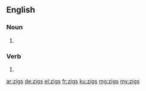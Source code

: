 ==English==

===Noun===
{{head|en|plural}}

# {{plural of|zig|lang=en}}

===Verb===
{{head|en|verb form}}

# {{en-third-person singular of|zig}}

[[ar:zigs]]
[[de:zigs]]
[[el:zigs]]
[[fr:zigs]]
[[ku:zigs]]
[[mg:zigs]]
[[my:zigs]]